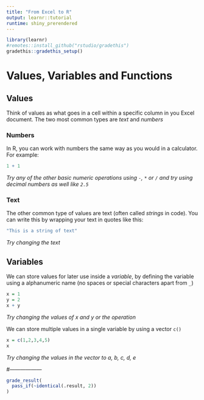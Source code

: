 ```yaml
---
title: "From Excel to R"
output: learnr::tutorial
runtime: shiny_prerendered
---
```


```r
library(learnr)
#remotes::install_github("rstudio/gradethis")
gradethis::gradethis_setup()
```

# Values, Variables and Functions

## Values

Think of values as what goes in a cell within a specific column in you Excel document. The two most common types are _text_ and _numbers_

### Numbers

In R, you can work with numbers the same way as you would in a calculator.
For example:
```r
1 + 1
```

_Try any of the other basic numeric operations using `-`, `*` or `/` and try using decimal numbers as well like `2.5`_


### Text

The other common type of values are text (often called _strings_ in code). 
You can write this by wrapping your text in quotes like this:
```r
"This is a string of text"
```
 _Try changing the text_
 
## Variables

We can store values for later use inside a _variable_, by defining the variable using a alphanumeric name (no spaces or special characters apart from `_`)

```r
x = 1
y = 2
x + y
```
 _Try changing the values of x and y or the operation_

We can store multiple values in a single variable by using a vector `c()`

```r
x = c(1,2,3,4,5)
x
```
 _Try changing the values in the vector to a, b, c, d, e_
 
#------------------
```r
grade_result(
  pass_if(~identical(.result, 2))
)
```
